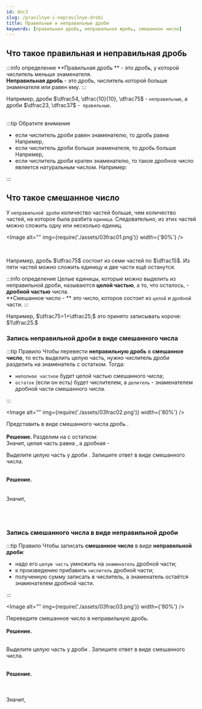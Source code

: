 ```yaml
---
id: doc3
slug: /pravilnye-i-nepravilnye-drobi
title: Правильные и неправильные дроби
keywords: [правильная дробь, неправильная жробь, смешанное число]
---
```



## Что такое правильная и неправильная дробь

:::info определение
**Правильная дробь ** - это дробь, у которой числитель меньше знаменателя. <br />
**Неправильная дробь** - это дробь, числитель которой больше знаменателя или равен ему.
:::

Например, дроби $\dfrac54, \dfrac{10}{10}, \dfrac75$ - `неправильные`, а дроби $\dfrac23, \dfrac37$ -` правильные`. <br /> <br />

:::tip Обратите внимание

- если числитель дроби равен знаменателю, то дробь равна <TeX math="1."  /> Например, <TeX math="\dfrac55=1." /> <br />
- если числитель дроби больше знаменателя, то дробь больше <TeX math="1."  /> Например, <TeX math="\dfrac83>1." /> <br />
- если числитель дроби кратен знаменателю, то такое дробное число является натуральным числом. Например: <TeX math="\dfrac{12}{4}=12:4=3." block />

:::

## Что такое смешанное число

У `неправильной дроби` количество частей больше, чем количество частей, на которое была разбита `единица`. Следовательно, из этих частей можно сложить одну или несколько единиц.<br />

<Image alt="" img={require('./assets/03frac01.png')} width={'80%'} />

<br />

Например, дробь $\dfrac75$ состоит из семи частей по $\dfrac15$. Из пяти частей можно
сложить единицу и две части ещё останутся. <br />

:::info определение
Целые единицы, которые можно выделить из неправильной дроби, называются **целой частью**, а то, что осталось, - **дробной частью** числа. <br />
**Смешанное число - ** это число, которое состоит из `целой` и `дробной` части.
:::

Например, $\dfrac75=1+\dfrac25;$ это принято записывать короче: $1\dfrac25.$

### Запись неправильной дроби в виде смешанного числа

:::tip Правило
Чтобы перевести **неправильную дробь** в **смешанное число**, то есть выделить целую часть, нужно числитель дроби разделить на знаменатель с остатком. Тогда:

- `неполное частное` будет целой частью смешанного числа;
- `остаток` (если он есть) будет числителем, а `делитель` - знаменателем дробной части смешанного числа.

:::

<Image alt="" img={require('./assets/03frac02.png')} width={'80%'} />

<Tabs>
  <TabItem value="Пример 1" label="Пример №1" default>
  Представить в виде смешанного числа дробь <TeX math="\dfrac{23}{5}"  />. <br /><br />
 <b>Решение. </b>
 Разделим <TeX math="23"  /> на <TeX math="5"  /> с остатком: <TeX math="23:5 = 4 \ (\text{ост.}\ 3)."  /><br />
 Значит, целая часть равна <TeX math="4"  />, а дробная - <TeX math="\dfrac{3}{5}"  /> <br />
 <TeX math="\dfrac{23}{5}=4\dfrac35."  />

  </TabItem>
<TabItem value="Пример №2" label="Пример №2">

Выделите целую часть у дроби <TeX math="\dfrac{54}{5}"  />. Запишите ответ в виде смешанного числа. <br /> <br />

<b>Решение. </b><br />
<TeX math="54:5=10 \ (\text{ост.}\ 4)."  /> <br /><br />
Значит, <TeX math="\dfrac{54}{5}=10\dfrac45."  />
  </TabItem>
  </Tabs>

<br />
<br />

### Запись смешанного числа в виде неправильной дроби

:::tip Правило
Чтобы записать **смешанное число** в виде **неправильной дроби**:

- надо его `целую часть` умножить на `знаменатель` дробной части;
- к произведению прибавить `числитель` дробной части;
- полученную сумму записать в числитель, а знаменатель остаётся знаменателем дробной части.

:::

<Image alt="" img={require('./assets/03frac03.png')} width={'80%'} />

<Tabs>
  <TabItem value="Пример 1" label="Пример №1" default>
 Переведите смешанное число <TeX math="2\dfrac{3}{5}"  /> в неправильную дробь. <br /><br />
 <b>Решение. </b><br /><br />
 <TeX math="2\dfrac{3}{5}=\dfrac{2\cdot 5 +3}{5}=\dfrac{13}{5}."  />

  </TabItem>
<TabItem value="Пример №2" label="Пример №2">

Выделите целую часть у дроби <TeX math="\dfrac{54}{5}"  />. Запишите ответ в виде смешанного числа. <br /> <br />

<b>Решение. </b><br /><br />
<TeX math="54:5=10 \ (\text{ост.}\ 4)."  /> <br /><br />
Значит, <TeX math="\dfrac{54}{5}=10\dfrac45."  />
  </TabItem>
  </Tabs>

